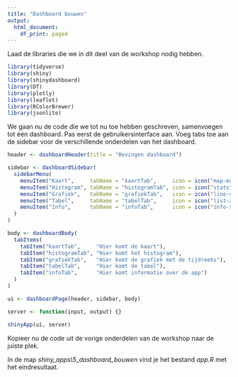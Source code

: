 ```yaml
---
title: "Dashboard bouwen"
output:
  html_document:
    df_print: paged
---
```


Laad de libraries die we in dit deel van de workshop nodig hebben.

```r
library(tidyverse)
library(shiny)
library(shinydashboard)
library(DT)
library(plotly)
library(leaflet)
library(RColorBrewer)
library(jsonlite)
```

We gaan nu de code die we tot nu toe hebben geschreven, samenvoegen tot één dashboard. 
Pas eerst de gebruikersinterface aan. Voeg tabs toe aan de sidebar voor de verschillende onderdelen van het dashboard.

```r
header <- dashboardHeader(title = "Bevingen dashboard")

sidebar <- dashboardSidebar(
  sidebarMenu(
    menuItem("Kaart",     tabName = "kaartTab",     icon = icon("map-marker", lib = "glyphicon")),
    menuItem("Histogram", tabName = "histogramTab", icon = icon("stats",      lib = "glyphicon")),
    menuItem("Grafiek",   tabName = "grafiekTab",   icon = icon("line-chart")),
    menuItem("Tabel",     tabName = "tabelTab",     icon = icon("list-alt",   lib = "glyphicon")),
    menuItem("Info",      tabName = "infoTab",      icon = icon("info-sign",  lib = "glyphicon"))
  )
)

body <- dashboardBody(
  tabItems(
    tabItem("kaartTab",     "Hier komt de kaart"),
    tabItem("histogramTab", "Hier komt het histogram"),
    tabItem("grafiekTab",   "Hier komt de grafiek met de tijdreeks"),
    tabItem("tabelTab",     "Hier komt de tabel"),
    tabItem("infoTab",      "Hier komt informatie over de app")
  )
)

ui <- dashboardPage(header, sidebar, body)

server <- function(input, output) {}

shinyApp(ui, server)
```

Kopieer nu de code uit de vorige onderdelen van de workshop naar de juiste plek.

In de map *shiny_apps\5_dashboard_bouwen* vind je het bestand *app.R* met het eindresultaat.